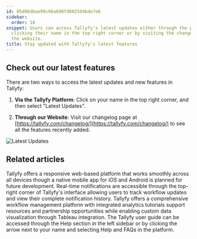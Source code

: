 ```yaml
---
id: 05d06dbae99c98a680fd802584bde7e6
sidebar:
  order: 18
snippet: Users can access Tallyfy's latest updates either through the platform by
  clicking their name in the top right corner or by visiting the changelog page on
  the website.
title: Stay updated with Tallyfy's latest features
---
```


## Check out our latest features

There are two ways to access the latest updates and new features in Tallyfy:

1. **Via the Tallyfy Platform**: Click on your name in the top right corner, and then select "Latest Updates".

2. **Through our Website**: Visit our changelog page at [https://tallyfy.com/changelog/](https://tallyfy.com/changelog/) to see all the features recently added.

![Latest Updates](https://screenshots.tallyfy.com/tallyfy%2Fpro%2Fdesktop-light-check-updates.png)


## Related articles
<CardGrid>
<LinkTitleCard header="<b>Miscellaneous > Tallyfy on mobile devices</b>" href="/products/pro/miscellaneous/does-tallyfy-work-on-all-devices/" > Tallyfy offers a responsive web-based platform that works smoothly across all devices though a native mobile app for iOS and Android is planned for future development. </LinkTitleCard>
<LinkTitleCard header="<b>Tracking And Tasks > Check notifications</b>" href="/products/pro/tracking-and-tasks/how-can-i-view-notifications-in-tallyfy/" > Real-time notifications are accessible through the top-right corner of Tallyfy's interface allowing users to track workflow updates and view their complete notification history. </LinkTitleCard>
<LinkTitleCard header="<b>Tutorials > Key Features</b>" href="/products/pro/tutorials/features/" > Tallyfy offers a comprehensive workflow management platform with integrated analytics tutorials support resources and partnership opportunities while enabling custom data visualization through Tableau integration. </LinkTitleCard>
<LinkTitleCard header="<b>Support > In-app user guide</b>" href="/products/pro/miscellaneous/support/how-to-access-the-tallyfy-user-guide/" > The Tallyfy user guide can be accessed through the Help section in the left sidebar or by clicking the arrow next to your name and selecting Help and FAQs in the platform. </LinkTitleCard>
</CardGrid>